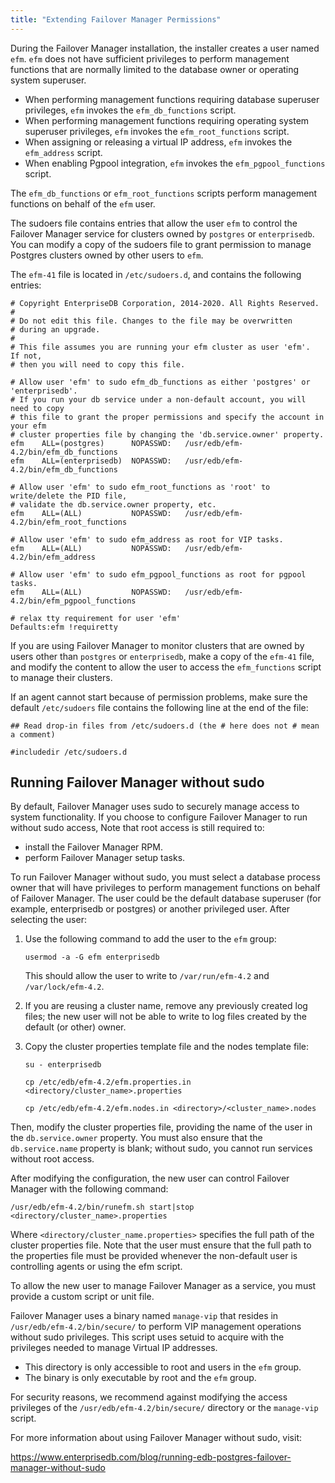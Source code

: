 ```yaml
---
title: "Extending Failover Manager Permissions"
---
```


<div id="extending_efm_permissions" class="registered_link"></div>

During the Failover Manager installation, the installer creates a user named `efm`. `efm` does not have sufficient privileges to perform management functions that are normally limited to the database owner or operating system superuser.

-   When performing management functions requiring database superuser privileges, `efm` invokes the `efm_db_functions` script.
-   When performing management functions requiring operating system superuser privileges, `efm` invokes the `efm_root_functions` script.
-   When assigning or releasing a virtual IP address, `efm` invokes the `efm_address` script.
-   When enabling Pgpool integration, `efm` invokes the `efm_pgpool_functions` script.

The `efm_db_functions` or `efm_root_functions` scripts perform management functions on behalf of the `efm` user.

The sudoers file contains entries that allow the user `efm` to control the Failover Manager service for clusters owned by `postgres` or `enterprisedb`. You can modify a copy of the sudoers file to grant permission to manage Postgres clusters owned by other users to `efm`.

The `efm-41` file is located in `/etc/sudoers.d`, and contains the following entries:

```text
# Copyright EnterpriseDB Corporation, 2014-2020. All Rights Reserved.
#
# Do not edit this file. Changes to the file may be overwritten
# during an upgrade.
#
# This file assumes you are running your efm cluster as user 'efm'.  If not,
# then you will need to copy this file.

# Allow user 'efm' to sudo efm_db_functions as either 'postgres' or 'enterprisedb'.
# If you run your db service under a non-default account, you will need to copy
# this file to grant the proper permissions and specify the account in your efm
# cluster properties file by changing the 'db.service.owner' property.
efm    ALL=(postgres)      NOPASSWD:   /usr/edb/efm-4.2/bin/efm_db_functions
efm    ALL=(enterprisedb)  NOPASSWD:   /usr/edb/efm-4.2/bin/efm_db_functions

# Allow user 'efm' to sudo efm_root_functions as 'root' to write/delete the PID file,
# validate the db.service.owner property, etc.
efm    ALL=(ALL)           NOPASSWD:   /usr/edb/efm-4.2/bin/efm_root_functions

# Allow user 'efm' to sudo efm_address as root for VIP tasks.
efm    ALL=(ALL)           NOPASSWD:   /usr/edb/efm-4.2/bin/efm_address

# Allow user 'efm' to sudo efm_pgpool_functions as root for pgpool tasks.
efm    ALL=(ALL)           NOPASSWD:   /usr/edb/efm-4.2/bin/efm_pgpool_functions

# relax tty requirement for user 'efm'
Defaults:efm !requiretty
```

If you are using Failover Manager to monitor clusters that are owned by users other than `postgres` or `enterprisedb`, make a copy of the `efm-41` file, and modify the content to allow the user to access the `efm_functions` script to manage their clusters.

If an agent cannot start because of permission problems, make sure the default `/etc/sudoers` file contains the following line at the end of the file:

```text
## Read drop-in files from /etc/sudoers.d (the # here does not # mean a comment)

#includedir /etc/sudoers.d
```

<div id="running_efm_without_sudo" class="registered_link"></div>

## Running Failover Manager without sudo

By default, Failover Manager uses sudo to securely manage access to system functionality. If you choose to configure Failover Manager to run without sudo access, Note that root access is still required to:

-   install the Failover Manager RPM.
-   perform Failover Manager setup tasks.

To run Failover Manager without sudo, you must select a database process owner that will have privileges to perform management functions on behalf of Failover Manager. The user could be the default database superuser (for example, enterprisedb or postgres) or another privileged user. After selecting the user:

1.  Use the following command to add the user to the `efm` group:

    ```text
    usermod -a -G efm enterprisedb
    ```

    This should allow the user to write to `/var/run/efm-4.2` and `/var/lock/efm-4.2`.

2.  If you are reusing a cluster name, remove any previously created log files; the new user will not be able to write to log files created by the default (or other) owner.

3.  Copy the cluster properties template file and the nodes template file:

    ```text
    su - enterprisedb

    cp /etc/edb/efm-4.2/efm.properties.in <directory/cluster_name>.properties

    cp /etc/edb/efm-4.2/efm.nodes.in <directory>/<cluster_name>.nodes
    ```

Then, modify the cluster properties file, providing the name of the user in the `db.service.owner` property. You must also ensure that the `db.service.name` property is blank; without sudo, you cannot run services without root access.

After modifying the configuration, the new user can control Failover Manager with the following command:

```text
/usr/edb/efm-4.2/bin/runefm.sh start|stop <directory/cluster_name>.properties
```

Where `<directory/cluster_name.properties>` specifies the full path of the cluster properties file. Note that the user must ensure that the full path to the properties file must be provided whenever the non-default user is controlling agents or using the efm script.

To allow the new user to manage Failover Manager as a service, you must provide a custom script or unit file.

Failover Manager uses a binary named `manage-vip` that resides in `/usr/edb/efm-4.2/bin/secure/` to perform VIP management operations without sudo privileges. This script uses setuid to acquire with the privileges needed to manage Virtual IP addresses.

-   This directory is only accessible to root and users in the `efm` group.
-   The binary is only executable by root and the `efm` group.

For security reasons, we recommend against modifying the access privileges of the `/usr/edb/efm-4.2/bin/secure/` directory or the `manage-vip` script.

For more information about using Failover Manager without sudo, visit:

<https://www.enterprisedb.com/blog/running-edb-postgres-failover-manager-without-sudo>

